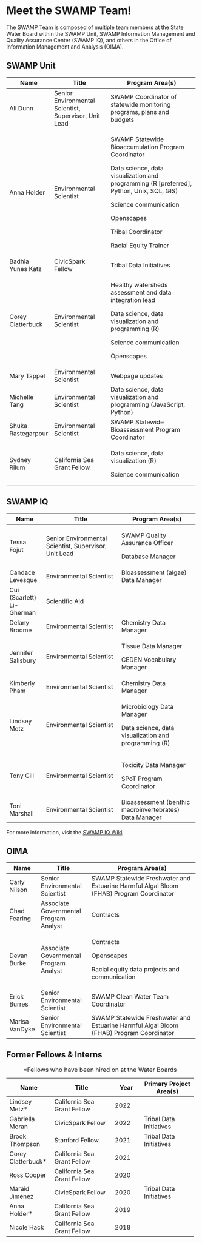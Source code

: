 # Meet the SWAMP Team!

The SWAMP Team is composed of multiple team members at the State Water Board within the SWAMP Unit, SWAMP Information Management and Quality Assurance Center (SWAMP IQ), and others in the Office of Information Management and Analysis (OIMA).

## SWAMP Unit

+--------------------+-------------------------------------------------------+--------------------------------------------------------------------------------------------+
| Name               | Title                                                 | Program Area(s)                                                                            |
+====================+=======================================================+============================================================================================+
| Ali Dunn           | Senior Environmental Scientist, Supervisor, Unit Lead | SWAMP Coordinator of statewide monitoring programs, plans and budgets                      |
+--------------------+-------------------------------------------------------+--------------------------------------------------------------------------------------------+
| Anna Holder        | Environmental Scientist                               | SWAMP Statewide Bioaccumulation Program Coordinator                                        |
|                    |                                                       |                                                                                            |
|                    |                                                       | Data science, data visualization and programming (R \[preferred\], Python, Unix, SQL, GIS) |
|                    |                                                       |                                                                                            |
|                    |                                                       | Science communication                                                                      |
|                    |                                                       |                                                                                            |
|                    |                                                       | Openscapes                                                                                 |
|                    |                                                       |                                                                                            |
|                    |                                                       | Tribal Coordinator                                                                         |
|                    |                                                       |                                                                                            |
|                    |                                                       | Racial Equity Trainer                                                                      |
+--------------------+-------------------------------------------------------+--------------------------------------------------------------------------------------------+
| Badhia Yunes Katz  | CivicSpark Fellow                                     | Tribal Data Initiatives                                                                    |
+--------------------+-------------------------------------------------------+--------------------------------------------------------------------------------------------+
| Corey Clatterbuck  | Environmental Scientist                               | Healthy watersheds assessment and data integration lead                                    |
|                    |                                                       |                                                                                            |
|                    |                                                       | Data science, data visualization and programming (R)                                       |
|                    |                                                       |                                                                                            |
|                    |                                                       | Science communication                                                                      |
|                    |                                                       |                                                                                            |
|                    |                                                       | Openscapes                                                                                 |
+--------------------+-------------------------------------------------------+--------------------------------------------------------------------------------------------+
| Mary Tappel        | Environmental Scientist                               | Webpage updates                                                                            |
+--------------------+-------------------------------------------------------+--------------------------------------------------------------------------------------------+
| Michelle Tang      | Environmental Scientist                               | Data science, data visualization and programming (JavaScript, Python)                      |
+--------------------+-------------------------------------------------------+--------------------------------------------------------------------------------------------+
| Shuka Rastegarpour | Environmental Scientist                               | SWAMP Statewide Bioassessment Program Coordinator                                          |
+--------------------+-------------------------------------------------------+--------------------------------------------------------------------------------------------+
| Sydney Rilum       | California Sea Grant Fellow                           | Data science, data visualization (R)                                                       |
|                    |                                                       |                                                                                            |
|                    |                                                       | Science communication                                                                      |
+--------------------+-------------------------------------------------------+--------------------------------------------------------------------------------------------+

## SWAMP IQ

+---------------------------+-------------------------------------------------------+---------------------------------------------------------+
| Name                      | Title                                                 | Program Area(s)                                         |
+===========================+=======================================================+=========================================================+
| Tessa Fojut               | Senior Environmental Scientist, Supervisor, Unit Lead | SWAMP Quality Assurance Officer                         |
|                           |                                                       |                                                         |
|                           |                                                       | Database Manager                                        |
+---------------------------+-------------------------------------------------------+---------------------------------------------------------+
| Candace Levesque          | Environmental Scientist                               | Bioassessment (algae) Data Manager                      |
+---------------------------+-------------------------------------------------------+---------------------------------------------------------+
| Cui (Scarlett) Li-Gherman | Scientific Aid                                        |                                                         |
+---------------------------+-------------------------------------------------------+---------------------------------------------------------+
| Delany Broome             | Environmental Scientist                               | Chemistry Data Manager                                  |
+---------------------------+-------------------------------------------------------+---------------------------------------------------------+
| Jennifer Salisbury        | Environmental Scientist                               | Tissue Data Manager                                     |
|                           |                                                       |                                                         |
|                           |                                                       | CEDEN Vocabulary Manager                                |
+---------------------------+-------------------------------------------------------+---------------------------------------------------------+
| Kimberly Pham             | Environmental Scientist                               | Chemistry Data Manager                                  |
+---------------------------+-------------------------------------------------------+---------------------------------------------------------+
| Lindsey Metz              | Environmental Scientist                               | Microbiology Data Manager                               |
|                           |                                                       |                                                         |
|                           |                                                       | Data science, data visualization and programming (R)    |
+---------------------------+-------------------------------------------------------+---------------------------------------------------------+
| Tony Gill                 | Environmental Scientist                               | Toxicity Data Manager                                   |
|                           |                                                       |                                                         |
|                           |                                                       | SPoT Program Coordinator                                |
+---------------------------+-------------------------------------------------------+---------------------------------------------------------+
| Toni Marshall             | Environmental Scientist                               | Bioassessment (benthic macroinvertebrates) Data Manager |
+---------------------------+-------------------------------------------------------+---------------------------------------------------------+

For more information, visit the [SWAMP IQ Wiki](https://sites.google.com/view/swamp-iq-wiki/swamp-iq-liaisons-and-data-managers)

## OIMA

+----------------+----------------------------------------+-----------------------------------------------------------------------------------------+
| Name           | Title                                  | Program Area(s)                                                                         |
+================+========================================+=========================================================================================+
| Carly Nilson   | Senior Environmental Scientist         | SWAMP Statewide Freshwater and Estuarine Harmful Algal Bloom (FHAB) Program Coordinator |
+----------------+----------------------------------------+-----------------------------------------------------------------------------------------+
| Chad Fearing   | Associate Governmental Program Analyst | Contracts                                                                               |
+----------------+----------------------------------------+-----------------------------------------------------------------------------------------+
| Devan Burke    | Associate Governmental Program Analyst | Contracts                                                                               |
|                |                                        |                                                                                         |
|                |                                        | Openscapes                                                                              |
|                |                                        |                                                                                         |
|                |                                        | Racial equity data projects and communication                                           |
+----------------+----------------------------------------+-----------------------------------------------------------------------------------------+
| Erick Burres   | Senior Environmental Scientist         | SWAMP Clean Water Team Coordinator                                                      |
+----------------+----------------------------------------+-----------------------------------------------------------------------------------------+
| Marisa VanDyke | Senior Environmental Scientist         | SWAMP Statewide Freshwater and Estuarine Harmful Algal Bloom (FHAB) Program Coordinator |
+----------------+----------------------------------------+-----------------------------------------------------------------------------------------+

## Former Fellows & Interns

+---------------------+-----------------------------+--------------+-------------------------+
| Name                | Title                       | Year         | Primary Project Area(s) |
+=====================+=============================+==============+=========================+
| Lindsey Metz\*      | California Sea Grant Fellow | 2022         |                         |
+---------------------+-----------------------------+--------------+-------------------------+
| Gabriella Moran     | CivicSpark Fellow           | 2022         | Tribal Data Initiatives |
+---------------------+-----------------------------+--------------+-------------------------+
| Brook Thompson      | Stanford Fellow             | 2021         | Tribal Data Initiatives |
+---------------------+-----------------------------+--------------+-------------------------+
| Corey Clatterbuck\* | California Sea Grant Fellow | 2021         |                         |
+---------------------+-----------------------------+--------------+-------------------------+
| Ross Cooper         | California Sea Grant Fellow | 2020         |                         |
+---------------------+-----------------------------+--------------+-------------------------+
| Maraid Jimenez      | CivicSpark Fellow           | 2020         | Tribal Data Initiatives |
+---------------------+-----------------------------+--------------+-------------------------+
| Anna Holder\*       | California Sea Grant Fellow | 2019         |                         |
+---------------------+-----------------------------+--------------+-------------------------+
| Nicole Hack         | California Sea Grant Fellow | 2018         |                         |
+---------------------+-----------------------------+--------------+-------------------------+

: \*Fellows who have been hired on at the Water Boards
